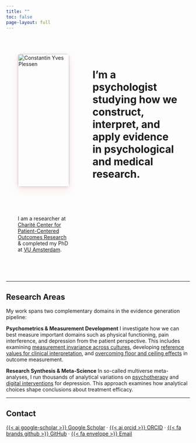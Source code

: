 ```yaml
---
title: ""
toc: false
page-layout: full
---
```


<div style="display: grid; grid-template-columns: 1.2fr 2fr; gap: 4rem; align-items: center; max-width: 1200px; margin: 4rem auto; padding: 0 2rem;">

<!-- Left column: Image -->
<div>
  <img src="plessen_portrait.jpg" alt="Constantin Yves Plessen" style="width: 100%; border-radius: 8px; box-shadow: 0 8px 24px rgba(255, 107, 107, 0.15), 0 2px 8px rgba(0, 0, 0, 0.08); transition: transform 0.3s ease, box-shadow 0.3s ease;" onmouseover="this.style.transform='scale(1.02) rotate(0.5deg)'; this.style.boxShadow='0 12px 32px rgba(255, 107, 107, 0.25), 0 4px 12px rgba(0, 0, 0, 0.12)';" onmouseout="this.style.transform='scale(1) rotate(0deg)'; this.style.boxShadow='0 8px 24px rgba(255, 107, 107, 0.15), 0 2px 8px rgba(0, 0, 0, 0.08)';">
</div>

<!-- Right column: Content -->
<div>

# I'm a psychologist studying how we construct, interpret, and apply evidence in psychological and medical research.

I am a researcher at [Charité Center for Patient-Centered Outcomes Research](https://cpcor.charite.de/en/) & completed my PhD at [VU Amsterdam](https://research.vu.nl/en/persons/constantin-yves-plessen).

</div>

</div>

---

## Research Areas

My work spans two complementary domains in the evidence generation pipeline:

**Psychometrics & Measurement Development**
I investigate how we can best measure important domains such as physical functioning, pain interference, and depression from the patient perspective. This includes examining [measurement invariance across cultures](https://doi.org/10.1007/s11136-024-03866-y), developing [reference values for clinical interpretation](https://doi.org/10.1097/CORR.0000000000002798), and [overcoming floor and ceiling effects](https://doi.org/10.1302/2046-3758.1210.BJR-2022-0457.R1) in outcome measurement.

**Research Synthesis & Meta-Science**
In so-called multiverse meta-analyses, I run thousands of analytical variations on [psychotherapy](https://doi.org/10.1136/bmjment-2022-300626) and [digital interventions](https://doi.org/10.1016/j.jad.2024.10.018) for depression. This approach examines how analytical choices shape conclusions about treatment efficacy.

---

## Contact

[{{< ai google-scholar >}} Google Scholar](https://scholar.google.com/citations?user=_MGIK9oAAAAJ) · [{{< ai orcid >}} ORCID](https://orcid.org/0000-0002-4907-3505) · [{{< fa brands github >}} GitHub](https://github.com/cyplessen) · [{{< fa envelope >}} Email](mailto:yves.plessen@gmail.com)

